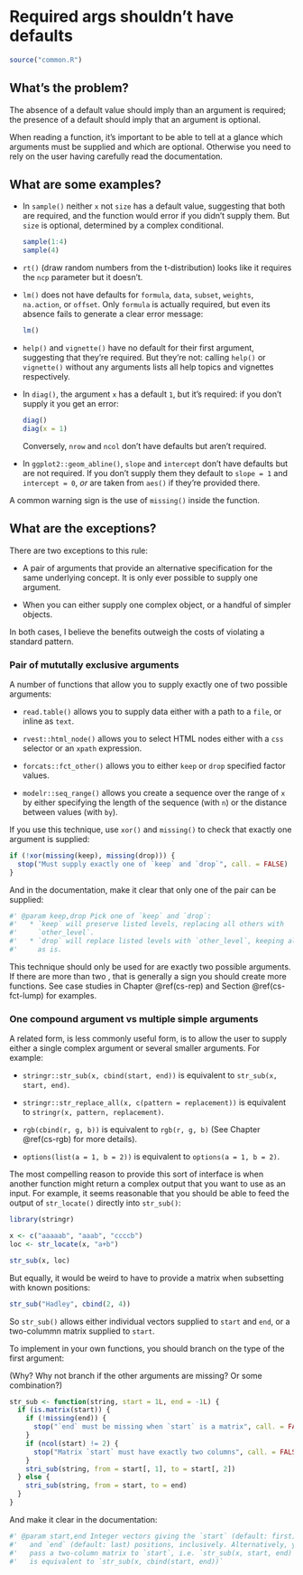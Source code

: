 # Required args shouldn't have defaults {#args-required}

```r
source("common.R")
```

## What's the problem?

The absence of a default value should imply than an argument is required; the presence of a default should imply that an argument is optional.

When reading a function, it's important to be able to tell at a glance which arguments must be supplied and which are optional. Otherwise you need to rely on the user having carefully read the documentation.

## What are some examples?

*   In `sample()` neither `x` not `size` has a default value, suggesting that
    both are required, and the function would error if you didn't supply them.
    But `size` is optional, determined by a complex conditional.
    
    ```r
    sample(1:4)
    sample(4)
    ```

*   `rt()` (draw random numbers from the t-distribution) looks like it 
    requires the `ncp` parameter but it doesn't.

*   `lm()` does not have defaults for `formula`, `data`, `subset`, `weights`, 
    `na.action`, or `offset`. Only `formula` is actually required, but even 
    its absence fails to generate a clear error message:
    
    ```r
    lm()
    ```
    
*   `help()` and `vignette()` have no default for their first argument, 
    suggesting that they're required. But they're not: calling `help()` or
    `vignette()` without any arguments lists all help topics and vignettes 
    respectively.
 
*   In `diag()`, the argument `x` has a default `1`, but it's required: if 
    you don't supply it you get an error:
    
    ```r
    diag()
    diag(x = 1)
    ```
    
    Conversely, `nrow` and `ncol` don't have defaults but aren't required.

*   In `ggplot2::geom_abline()`, `slope` and `intercept` don't have defaults 
    but are not required. If you don't supply them they default to `slope = 1` 
    and `intercept = 0`, *or* are taken from `aes()` if they're provided
    there.

A common warning sign is the use of `missing()` inside the function.

## What are the exceptions?

There are two exceptions to this rule:

* A pair of arguments that provide an alternative specification for the same
  underlying concept. It is only ever possible to supply one argument.
  
* When you can either supply one complex object, or a handful of simpler 
  objects.

In both cases, I believe the benefits outweigh the costs of violating a standard pattern.

### Pair of mututally exclusive arguments {#args-mutually-exclusive}

A number of functions that allow you to supply exactly one of two possible arguments:

* `read.table()` allows you to supply data either with a path to a `file`,
  or inline as `text`.

* `rvest::html_node()` allows you to select HTML nodes either with a `css` 
  selector or an `xpath` expression.
  
* `forcats::fct_other()` allows you to either `keep` or `drop` specified 
  factor values.

* `modelr::seq_range()` allows you create a sequence over the range of `x` by 
  either specifying the length of the sequence (with `n`) or the distance 
  between values (with `by`).
  
If you use this technique, use `xor()` and `missing()` to check that exactly one argument is supplied:

```r
if (!xor(missing(keep), missing(drop))) {
  stop("Must supply exactly one of `keep` and `drop`", call. = FALSE)
}
```

And in the documentation, make it clear that only one of the pair can be supplied:

```r
#' @param keep,drop Pick one of `keep` and `drop`:
#'   * `keep` will preserve listed levels, replacing all others with 
#'     `other_level`.
#'   * `drop` will replace listed levels with `other_level`, keeping all
#'     as is.
```

This technique should only be used for are exactly two possible arguments. If there are more than two , that is generally a sign you should create more functions. See case studies in Chapter \@ref(cs-rep) and Section \@ref(cs-fct-lump) for examples.

### One compound argument vs multiple simple arguments {#args-compound}

A related form, is less commonly useful form, is to allow the user to supply either a single complex argument or several smaller arguments. For example:

* `stringr::str_sub(x, cbind(start, end))` is equivalent to 
  `str_sub(x, start, end)`.
  
* `stringr::str_replace_all(x, c(pattern = replacement))` is equivalent to
  `stringr(x, pattern, replacement)`.
  
* `rgb(cbind(r, g, b))` is equivalent to `rgb(r, g, b)` (See Chapter 
  \@ref(cs-rgb) for more details).
  
* `options(list(a = 1, b = 2))` is equivalent to `options(a = 1, b = 2)`.

The most compelling reason to provide this sort of interface is when another function might return a complex output that you want to use as an input. For example, it seems reasonable that you should be able to feed the output of `str_locate()` directly into `str_sub()`:

```r
library(stringr)

x <- c("aaaaab", "aaab", "ccccb")
loc <- str_locate(x, "a+b")

str_sub(x, loc)
```

But equally, it would be weird to have to provide a matrix when subsetting with known positions:

```r
str_sub("Hadley", cbind(2, 4))
```

So `str_sub()` allows either individual vectors supplied to `start` and `end`, or a two-colummn matrix supplied to `start`.

To implement in your own functions, you should branch on the type of the first argument:

(Why? Why not branch if the other arguments are missing? Or some combination?)

```r
str_sub <- function(string, start = 1L, end = -1L) {
  if (is.matrix(start)) {
    if (!missing(end)) {
      stop("`end` must be missing when `start` is a matrix", call. = FALSE)
    }
    if (ncol(start) != 2) {
      stop("Matrix `start` must have exactly two columns", call. = FALSE)
    }
    stri_sub(string, from = start[, 1], to = start[, 2])
  } else {
    stri_sub(string, from = start, to = end)
  }
}
```

And make it clear in the documentation:

```r
#' @param start,end Integer vectors giving the `start` (default: first)
#'   and `end` (default: last) positions, inclusively. Alternatively, you
#'   pass a two-column matrix to `start`, i.e. `str_sub(x, start, end)`
#'   is equivalent to `str_sub(x, cbind(start, end))`
```
